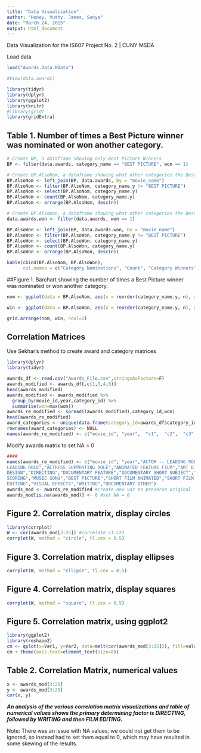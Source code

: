 ```yaml
---
title: "Data Visualization"
author: "Honey, Vuthy, James, Sonya"
date: "March 24, 2015"
output: html_document
---
```


Data Visualization for the IS607 Project No. 2 | CUNY MSDA 

Load data
```r
load("Awards.Data.RData")

#View(data.awards)
```

```r
library(tidyr)
library(dplyr)
library(ggplot2)
library(knitr)
#library(grid)
library(gridExtra)
```

## Table 1. Number of times a Best Picture winner was nominated or won another category. 
```r
# Create BP, a dataframe showing only Best Picture Winners
BP <- filter(data.awards, category_name == "BEST PICTURE", won == 1)

# Create BP.AlsoNom, a dataframe showing what other categories the Best Picture Winners were NOMINATED for
BP.AlsoNom <- left_join(BP, data.awards, by = "movie_name") 
BP.AlsoNom <- filter(BP.AlsoNom, category_name.y != "BEST PICTURE") 
BP.AlsoNom <- select(BP.AlsoNom, category_name.y) 
BP.AlsoNom <- count(BP.AlsoNom, category_name.y)
BP.AlsoNom <- arrange(BP.AlsoNom, desc(n))

# Create BP.AlsoWon, a dataframe showing what other categories the Best Picture winners WON
data.awards.won <- filter(data.awards, won == 1)

BP.AlsoWon <- left_join(BP, data.awards.won, by = "movie_name")
BP.AlsoWon <- filter(BP.AlsoWon, category_name.y != "BEST PICTURE") 
BP.AlsoWon <- select(BP.AlsoWon, category_name.y) 
BP.AlsoWon <- count(BP.AlsoWon, category_name.y)
BP.AlsoWon <- arrange(BP.AlsoWon, desc(n))

kable(cbind(BP.AlsoNom, BP.AlsoWon), 
      col.names = c("Category Nominations", "Count", "Category Winners", "Count"))
```

##Figure 1. Barchart showing the number of times a Best Picture winner was nominated or won another category. 
```r
nom <- ggplot(data = BP.AlsoNom, aes(x = reorder(category_name.y, n), y=n)) + geom_bar(stat="identity") + coord_flip() + labs(x = "Category", y = "Nominations")

win <- ggplot(data = BP.AlsoWon, aes(x = reorder(category_name.y, n), y=n)) + geom_bar(stat="identity") + coord_flip() + labs(x = "Category", y = "Wins") + ylim(0, 80)

grid.arrange(nom, win, ncol=1)
```

## Correlation Matrices

Use Sekhar's method to create award and category matrices
```r
library(dplyr)
library(tidyr)

awards_df <- read.csv("Awards_File.csv",stringsAsFactors=F)
awards_modified <- awards_df[,c(1,3,4,6)]
head(awards_modified)
awards_modified <- awards_modified %>%
  group_by(movie_id,year,category_id) %>%
  summarise(won=max(won))
awards_re_modified <- spread((awards_modified),category_id,won)
head(awards_re_modified)
award_categories <- unique(data.frame(category_id=awards_df$category_id,category_name=awards_df$category_name))
rownames(award_categories) <- NULL
names(awards_re_modified) <- c("movie_id", "year",  "c1",  "c2",  "c3",  "c4",  "c5", "c6",  "c7",  "c8",  "c9", "c10", "c11", "c12", "c13", "c14", "c15","c16", "c17", "c18", "c19", "c20", "c21", "c22", "c23")
```

Modify awards matrix to set NA = 0
```r
####
names(awards_re_modified) <- c("movie_id", "year","ACTOR -- LEADING ROLE","ACTOR -- SUPPORTING ROLE","ACTRESS
LEADING ROLE","ACTRESS SUPPORTING ROLE","ANIMATED FEATURE FILM","ART DIRECTION","CINEMATOGRAPHY","COSTUME
DESIGN","DIRECTING","DOCUMENTARY FEATURE","DOCUMENTARY SHORT SUBJECT","FILM EDITING","MAKEUP","MUSIC
SCORING","MUSIC SONG","BEST PICTURE","SHORT FILM ANIMATED","SHORT FILM LIVE ACTION","SOUND","SOUND
EDITING","VISUAL EFFECTS","WRITING","DOCUMENTARY OTHER")
awards_mod <- awards_re_modified #create new var to preserve original
awards_mod[is.na(awards_mod)] <- 0 #set NA = 0
```

## Figure 2. Correlation matrix, display circles

```r

library(corrplot)
W <- cor(awards_mod[3:25]) #correlate c1:c23
corrplot(W, method = "circle", tl.cex = 0.5)
```

## Figure 3. Correlation matrix, display ellipses
```r
corrplot(W, method = "ellipse", tl.cex = 0.5)
```

## Figure 4. Correlation matrix, display squares
```r
corrplot(W, method = "square", tl.cex = 0.5)
```

## Figure 5. Correlation matrix, using ggplot2
```r
library(ggplot2)
library(reshape2)
cm <- qplot(x=Var1, y=Var2, data=melt(cor(awards_mod[3:25])), fill=value, geom="tile")
cm + theme(axis.text=element_text(size=8))
```

## Table 2. Correlation Matrix, numerical values
```r
x <- awards_mod[3:25]
y <- awards_mod[3:25]
cor(x, y)
```

***An analysis of the various correlation matrix visualizations and table of numerical values shows the
primary determining factor is DIRECTING, followed by WRITING and then FILM EDITING.***

Note: There was an issue with NA values; we could not get them to be ignored, so instead had to set them
equal to 0, which may have resulted in some skewing of the results.

